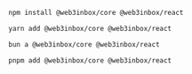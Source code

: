 <CodeGroup>

```bash npm
npm install @web3inbox/core @web3inbox/react
```

```bash Yarn
yarn add @web3inbox/core @web3inbox/react
```

```bash Bun
bun a @web3inbox/core @web3inbox/react
```

```bash pnpm
pnpm add @web3inbox/core @web3inbox/react
```
</CodeGroup>
